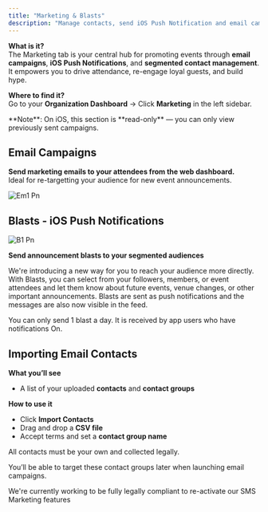 ```yaml
---
title: "Marketing & Blasts"
description: "Manage contacts, send iOS Push Notification and email campaigns— all from your centralized marketing hub on web."
---
```


**What is it?**\
The Marketing tab is your central hub for promoting events through **email campaigns**, **iOS Push Notifications**, and **segmented contact management**. It empowers you to drive attendance, re-engage loyal guests, and build hype.

**Where to find it?**\
Go to your **Organization Dashboard** → Click **Marketing** in the left sidebar.

<Info>
  **Note**: On iOS, this section is **read-only** — you can only view previously sent campaigns.
</Info>

## Email Campaigns

**Send marketing emails to your attendees from the web dashboard.**\
Ideal for re-targetting your audience for new event announcements.

![Em1 Pn](/images/em1.png)

## Blasts - iOS Push Notifications

![B1 Pn](/images/b1.png)

**Send announcement blasts to your segmented audiences**

We're introducing a new way for you to reach your audience more directly. With Blasts, you can select from your followers, members, or event attendees and let them know about future events, venue changes, or other important announcements. Blasts are sent as push notifications and the messages are also now visible in the feed.

<Info>
  You can only send 1 blast a day. It is received by app users who have notifications On.
</Info>

## Importing Email Contacts

**What you’ll see**

- A list of your uploaded **contacts** and **contact groups**

**How to use it**

- Click **Import Contacts**
- Drag and drop a **CSV file**
- Accept terms and set a **contact group name**

<Info>
  All contacts must be your own and collected legally.
</Info>

You’ll be able to target these contact groups later when launching email campaigns.

<Info>
  We're currently working to be fully legally compliant to re-activate our SMS Marketing features
</Info>